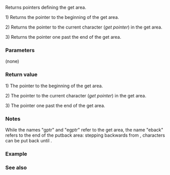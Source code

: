 {{cpp/io/basic_streambuf/title|eback, gptr, egptr}}
{{cpp/io/basic_streambuf/navbar}}
{{dcl begin}}
{{dcl|num=1|
char_type* eback() const;
}}
{{dcl|num=2|
char_type* gptr() const;
}}
{{dcl|num=3|
char_type* egptr() const;
}}
{{dcl end}}

Returns pointers defining the get area.

1) Returns the pointer to the beginning of the get area.

2) Returns the pointer to the current character (''get pointer'') in the get area.

3) Returns the pointer one past the end of the get area.

===Parameters===
(none)

===Return value===
1) The pointer to the beginning of the get area.

2) The pointer to the current character (''get pointer'') in the get area.

3) The pointer one past the end of the get area.

===Notes===
While the names "gptr" and "egptr" refer to the get area, the name "eback" refers to the end of the putback area: stepping backwards from {{tt|gptr}}, characters can be put back until {{tt|eback}}.

===Example===
{{example|
|code=
|output=
}}

===See also===
{{dsc begin}}
{{dsc inc|cpp/io/basic_streambuf/dsc pptr}}
{{dsc end}}

{{langlinks|de|es|fr|it|ja|pt|ru|zh}}